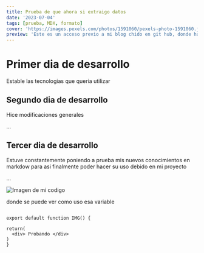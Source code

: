 ```yaml
---
title: Prueba de que ahora si extraigo datos
date: '2023-07-04'
tags: [prueba, MDX, formato]
cover: 'https://images.pexels.com/photos/1591060/pexels-photo-1591060.jpeg?auto=compress&cs=tinysrgb&w=1260&h=750&dpr=1'
preview: 'Este es un acceso previo a mi blog chido en git hub, donde hablare sobre el desarrollo de este portafolio por partes'
---
```


# Primer dia de desarrollo

Estable las tecnologias que queria utilizar

## Segundo dia de desarrollo

Hice modificaciones generales

...

## Tercer dia de desarrollo

Estuve constantemente poniendo a prueba mis nuevos conocimientos en markdow para asi finalmente poder hacer su uso debido en mi proyecto

...

![Imagen de mi codigo](https://i.imgur.com/ZMPJIzE.png)

donde se puede ver como uso esa variable
```tsx

export default function IMG() {

return(
  <div> Probando </div>
)
}

```
